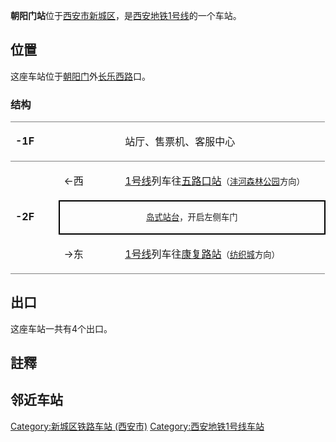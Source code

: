 {{about|西安地铁的一个车站|北京地铁的同名车站|朝阳门站 (北京市)}}
{{Station Infobox
| Station Name = 朝阳门站
| Engname = CHAOYANGMEN Station
| linecolour   = #{{西安地铁线路标志色|1}}
| Image        = 西安地铁朝阳门站 01.jpg
| Caption      = 站台
| Location     = [[西安市|西安市]][[新城区|新城区]]
| coordinates = {{coord|34.27149|108.96903|display=inline,title}}
| Type         = 地下车站
| Line         = 1号线
| Hall         = 整体
| Open         = 2013年9月15日
| Platform     = [[岛式站台|岛式站台]]
| Exit         = 
| Time First   = 
| Time Last    = 
|adjacent = {{adjacent stations|system=西安地铁
|line1=1|left1=五路口|right1=康复路}}
}}

'''朝阳门站'''位于[[西安市|西安市]][[新城区_(西安市)|新城区]]，是[[西安地铁|西安地铁]][[西安地铁1号线|1号线]]的一个车站。

== 位置 ==
这座车站位于[[朝阳门|朝阳门]]外[[长乐西路|长乐西路]]口。

===结构===

{|cellspacing=0 cellpadding=3
|-
|style="border-top:solid 1px gray;border-bottom:solid 1px gray;" valign=top width=70|'''-1F'''
|style="border-top:solid 1px gray;border-bottom:solid 1px gray;" valign=top width=100|
|style="border-top:solid 1px gray;border-bottom:solid 1px gray;" valign=top width=390|站厅、售票机、客服中心
|-
|style="border-bottom:solid 1px gray;" rowspan=4 valign=top|'''-2F'''
|←西
|[[西安地铁1号线|1号线]]列车往[[五路口站_(西安)|五路口站]]<small>（[[沣河森林公园站|沣河森林公园]]方向）</small>
|-
|style="border-right:solid 2px black;border-left:solid 2px black;border-top:solid 2px black;border-bottom:solid 2px black;font-size:smaller;" colspan=2 align=center|[[岛式站台|岛式站台]]，开启左侧车门
|-
|style="border-bottom:solid 1px gray;"|→东
|style="border-bottom:solid 1px gray;"|[[西安地铁1号线|1号线]]列车往[[康复路站|康复路站]]<small>（[[纺织城站|纺织城]]方向）</small>
|}

== 出口 ==
这座车站一共有4个出口。

==註釋==
{{reflist}}

== 邻近车站 ==
{{s-rail-start}}
{{s-rail|title=西安地铁}}
{{s-line new|system=XAM|line=1|previous=五路口|next=康复路}}
{{s-end}}

{{西安地铁1号线|nocat}}

[[Category:新城区铁路车站_(西安市)|Category:新城区铁路车站 (西安市)]]
[[Category:西安地铁1号线车站|Category:西安地铁1号线车站]]